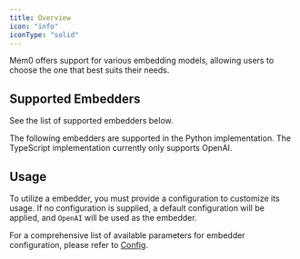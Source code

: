 ```yaml
---
title: Overview
icon: "info"
iconType: "solid"
---
```


Mem0 offers support for various embedding models, allowing users to choose the one that best suits their needs.

## Supported Embedders

See the list of supported embedders below.

<Note>
  The following embedders are supported in the Python implementation. The TypeScript implementation currently only supports OpenAI.
</Note>

<CardGroup cols={4}>
  <Card title="OpenAI" href="/components/embedders/models/openai"></Card>
  <Card title="Azure OpenAI" href="/components/embedders/models/azure_openai"></Card>
  <Card title="Ollama" href="/components/embedders/models/ollama"></Card>
  <Card title="Hugging Face" href="/components/embedders/models/huggingface"></Card>
  <Card title="Gemini" href="/components/embedders/models/gemini"></Card>
  <Card title="Vertex AI" href="/components/embedders/models/vertexai"></Card>
  <Card title="Together" href="/components/embedders/models/together"></Card>
  <Card title="LM Studio" href="/components/embedders/models/lmstudio"></Card>
  <Card title="Langchain" href="/components/embedders/models/langchain"></Card>
</CardGroup>

## Usage

To utilize a embedder, you must provide a configuration to customize its usage. If no configuration is supplied, a default configuration will be applied, and `OpenAI` will be used as the embedder.

For a comprehensive list of available parameters for embedder configuration, please refer to [Config](./config).
